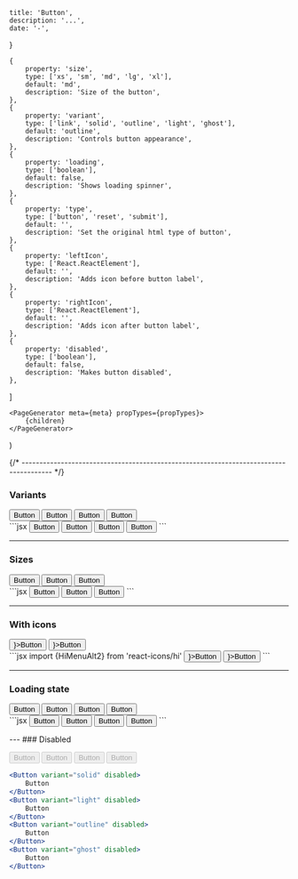 
    title: 'Button',
    description: '...',
    date: '-',
}

    {
        property: 'size',
        type: ['xs', 'sm', 'md', 'lg', 'xl'],
        default: 'md',
        description: 'Size of the button',
    },
    {
        property: 'variant',
        type: ['link', 'solid', 'outline', 'light', 'ghost'],
        default: 'outline',
        description: 'Controls button appearance',
    },
    {
        property: 'loading',
        type: ['boolean'],
        default: false,
        description: 'Shows loading spinner',
    },
    {
        property: 'type',
        type: ['button', 'reset', 'submit'],
        default: '',
        description: 'Set the original html type of button',
    },
    {
        property: 'leftIcon',
        type: ['React.ReactElement'],
        default: '',
        description: 'Adds icon before button label',
    },
    {
        property: 'rightIcon',
        type: ['React.ReactElement'],
        default: '',
        description: 'Adds icon after button label',
    },
    {
        property: 'disabled',
        type: ['boolean'],
        default: false,
        description: 'Makes button disabled',
    },
]

    <PageGenerator meta={meta} propTypes={propTypes}>
        {children}
    </PageGenerator>
)

{/* -------------------------------------------------------------------------------------- */}

### Variants

<div className="flex gap-2">
    <Button variant="solid">Button</Button>
    <Button variant="light">Button</Button>
    <Button variant="outline">Button</Button>
    <Button variant="ghost">Button</Button>
</div>
```jsx
<Button variant="solid">Button</Button>
<Button variant="light">Button</Button>
<Button variant="outline">Button</Button>
<Button variant="ghost">Button</Button>
```

---

### Sizes

<div className="flex gap-2">
    <Button size="sm">Button</Button>
    <Button size="md">Button</Button>
    <Button size="lg">Button</Button>
</div>
```jsx
<Button size="sm">Button</Button>
<Button size="md">Button</Button>
<Button size="lg">Button</Button>
```

---

### With icons

<div className="flex gap-2">
    <Button leftIcon={<HiMenuAlt2 className="mr-1 h-4 w-4" />}>Button</Button>
    <Button rightIcon={<HiMenuAlt2 className="ml-1 h-4 w-4" />}>Button</Button>
</div>
```jsx import {HiMenuAlt2} from 'react-icons/hi'
<Button leftIcon={<HiMenuAlt2 className="mr-1 h-4 w-4" />}>Button</Button>
<Button rightIcon={<HiMenuAlt2 className="ml-1 h-4 w-4" />}>Button</Button>
```

---

### Loading state

<div className="flex gap-2">
    <Button variant="solid" loading>
        Button
    </Button>
    <Button variant="light" loading>
        Button
    </Button>
    <Button variant="outline" loading>
        Button
    </Button>
    <Button variant="ghost" loading>
        Button
    </Button>
</div>
```jsx
<Button variant="solid" loading>
    Button
</Button>
<Button variant="light" loading>
    Button
</Button>
<Button variant="outline" loading>
    Button
</Button>
<Button variant="ghost" loading>
    Button
</Button>
```

--- ### Disabled

<div className="flex gap-2">
    <Button variant="solid" disabled>
        Button
    </Button>
    <Button variant="light" disabled>
        Button
    </Button>
    <Button variant="outline" disabled>
        Button
    </Button>
    <Button variant="ghost" disabled>
        Button
    </Button>
</div>

```jsx
<Button variant="solid" disabled>
    Button
</Button>
<Button variant="light" disabled>
    Button
</Button>
<Button variant="outline" disabled>
    Button
</Button>
<Button variant="ghost" disabled>
    Button
</Button>
```
